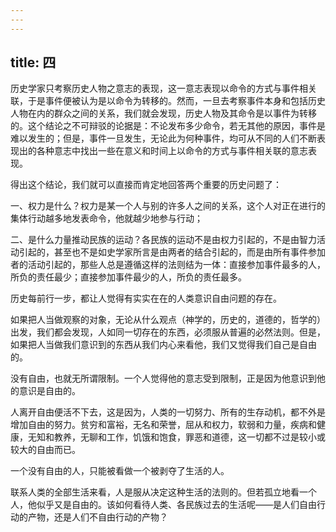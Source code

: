 ```yaml
---
---
---
```

title: 四
---



历史学家只考察历史人物之意志的表现，这一意志表现以命令的方式与事件相关联，于是事件便被认为是以命令为转移的。然而，一旦去考察事件本身和包括历史人物在内的群众之间的关系，我们就会发现，历史人物及其命令是以事件为转移的。这个结论之不可辩驳的论据是：不论发布多少命令，若无其他的原因，事件是难以发生的；但是，事件一旦发生，无论此为何种事件，均可从不同的人们不断表现出的各种意志中找出一些在意义和时间上以命令的方式与事件相关联的意志表现。

得出这个结论，我们就可以直接而肯定地回答两个重要的历史问题了：

一、权力是什么？权力是某一个人与别的许多人之间的关系，这个人对正在进行的集体行动越多地发表命令，他就越少地参与行动；

二、是什么力量推动民族的运动？各民族的运动不是由权力引起的，不是由智力活动引起的，甚至也不是如史学家所言是由两者的结合引起的，而是由所有事件参加者的活动引起的，那些人总是遵循这样的法则结为一体：直接参加事件最多的人，所负的责任最少；直接参加事件最少的人，所负的责任最多。

历史每前行一步，都让人觉得有实实在在的人类意识自由问题的存在。

如果把人当做观察的对象，无论从什么观点（神学的，历史的，道德的，哲学的）出发，我们都会发现，人如同一切存在的东西，必须服从普遍的必然法则。但是，如果把人当做我们意识到的东西从我们内心来看他，我们又觉得我们自己是自由的。

没有自由，也就无所谓限制。一个人觉得他的意志受到限制，正是因为他意识到他的意识是自由的。

人离开自由便活不下去，这是因为，人类的一切努力、所有的生存动机，都不外是增加自由的努力。贫穷和富裕，无名和荣誉，屈从和权力，软弱和力量，疾病和健康，无知和教养，无聊和工作，饥饿和饱食，罪恶和道德，这一切都不过是较小或较大的自由而已。

一个没有自由的人，只能被看做一个被剥夺了生活的人。

联系人类的全部生活来看，人是服从决定这种生活的法则的。但若孤立地看一个人，他似乎又是自由的。该如何看待人类、各民族过去的生活呢——是人们自由行动的产物，还是人们不自由行动的产物？